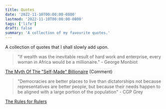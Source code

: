 ```yaml
---
title: Quotes
date: '2022-11-10T00:00:00-0800'
lastmod: '2022-11-10T00:00:00-0800'
tags: ['life']
draft: false
summary: 'A collection of my favourite quotes.'
---
```


A collection of quotes that I shall slowly add upon.

> "If wealth was the inevitable result of hard work and enterprise, every woman in Africa would be a millionaire." - George Monbiot

[The Myth Of The "Self-Made" Billionaire](https://www.youtube.com/watch?v=316nOvHUS8A) (Comment)

> "Democracies are better places to live than dictatorships not because representatives are better people, but because their needs happen to be aligned with a large portion of the population" - CGP Grey

[The Rules for Rulers](https://www.youtube.com/watch?v=rStL7niR7gs)
